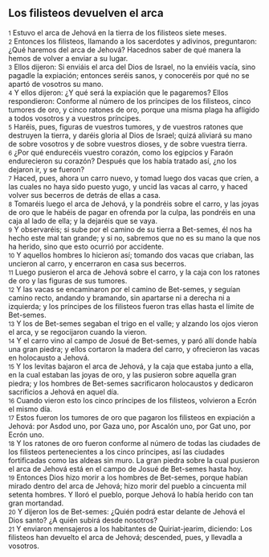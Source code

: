 == Los filisteos devuelven el arca ==

{{anchor|1}} <small>1</small> Estuvo el arca de Jehová en la tierra de los filisteos siete meses.<br>
{{anchor|2}} <small>2</small> Entonces los filisteos, llamando a los sacerdotes y adivinos, preguntaron: ¿Qué haremos del arca de Jehová? Hacednos saber de qué manera la hemos de volver a enviar a su lugar.<br>
{{anchor|3}} <small>3</small> Ellos dijeron: Si enviáis el arca del Dios de Israel, no la enviéis vacía, sino pagadle la expiación; entonces seréis sanos, y conoceréis por qué no se apartó de vosotros su mano.<br>
{{anchor|4}} <small>4</small> Y ellos dijeron: ¿Y qué será la expiación que le pagaremos? Ellos respondieron: Conforme al número de los príncipes de los filisteos, cinco tumores de oro, y cinco ratones de oro, porque una misma plaga ha afligido a todos vosotros y a vuestros príncipes.<br>
{{anchor|5}} <small>5</small> Haréis, pues, figuras de vuestros tumores, y de vuestros ratones que destruyen la tierra, y daréis gloria al Dios de Israel; quizá aliviará su mano de sobre vosotros y de sobre vuestros dioses, y de sobre vuestra tierra.<br>
{{anchor|6}} <small>6</small> ¿Por qué endurecéis vuestro corazón, como los egipcios y Faraón endurecieron su corazón? Después que los había tratado así, ¿no los dejaron ir, y se fueron?<br>
{{anchor|7}} <small>7</small> Haced, pues, ahora un carro nuevo, y tomad luego dos vacas que críen, a las cuales no haya sido puesto yugo, y uncid las vacas al carro, y haced volver sus becerros de detrás de ellas a casa.<br>
{{anchor|8}} <small>8</small> Tomaréis luego el arca de Jehová, y la pondréis sobre el carro, y las joyas de oro que le habéis de pagar en ofrenda por la culpa, las pondréis en una caja al lado de ella; y la dejaréis que se vaya.<br>
{{anchor|9}} <small>9</small> Y observaréis; si sube por el camino de su tierra a Bet-semes, él nos ha hecho este mal tan grande; y si no, sabremos que no es su mano la que nos ha herido, sino que esto ocurrió por accidente.<br>
{{anchor|10}} <small>10</small> Y aquellos hombres lo hicieron así; tomando dos vacas que criaban, las uncieron al carro, y encerraron en casa sus becerros.<br>
{{anchor|11}} <small>11</small> Luego pusieron el arca de Jehová sobre el carro, y la caja con los ratones de oro y las figuras de sus tumores.<br>
{{anchor|12}} <small>12</small> Y las vacas se encaminaron por el camino de Bet-semes, y seguían camino recto, andando y bramando, sin apartarse ni a derecha ni a izquierda; y los príncipes de los filisteos fueron tras ellas hasta el límite de Bet-semes.<br>
{{anchor|13}} <small>13</small> Y los de Bet-semes segaban el trigo en el valle; y alzando los ojos vieron el arca, y se regocijaron cuando la vieron.<br>
{{anchor|14}} <small>14</small> Y el carro vino al campo de Josué de Bet-semes, y paró allí donde había una gran piedra; y ellos cortaron la madera del carro, y ofrecieron las vacas en holocausto a Jehová.<br>
{{anchor|15}} <small>15</small> Y los levitas bajaron el arca de Jehová, y la caja que estaba junto a ella, en la cual estaban las joyas de oro, y las pusieron sobre aquella gran piedra; y los hombres de Bet-semes sacrificaron holocaustos y dedicaron sacrificios a Jehová en aquel día.<br>
{{anchor|16}} <small>16</small> Cuando vieron esto los cinco príncipes de los filisteos, volvieron a Ecrón el mismo día.<br>
{{anchor|17}} <small>17</small> Estos fueron los tumores de oro que pagaron los filisteos en expiación a Jehová: por Asdod uno, por Gaza uno, por Ascalón uno, por Gat uno, por Ecrón uno.<br>
{{anchor|18}} <small>18</small> Y los ratones de oro fueron conforme al número de todas las ciudades de los filisteos pertenecientes a los cinco príncipes, así las ciudades fortificadas como las aldeas sin muro. La gran piedra sobre la cual pusieron el arca de Jehová está en el campo de Josué de Bet-semes hasta hoy.<br>
{{anchor|19}} <small>19</small> Entonces Dios hizo morir a los hombres de Bet-semes, porque habían mirado dentro del arca de Jehová; hizo morir del pueblo a cincuenta mil setenta hombres. Y lloró el pueblo, porque Jehová lo había herido con tan gran mortandad.<br>
{{anchor|20}} <small>20</small> Y dijeron los de Bet-semes: ¿Quién podrá estar delante de Jehová el Dios santo? ¿A quién subirá desde nosotros?<br>
{{anchor|21}} <small>21</small> Y enviaron mensajeros a los habitantes de Quiriat-jearim, diciendo: Los filisteos han devuelto el arca de Jehová; descended, pues, y llevadla a vosotros.<br>
